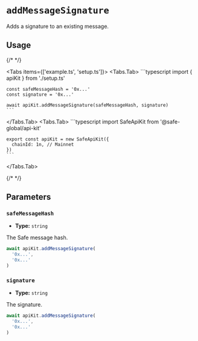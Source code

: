 
# `addMessageSignature`

Adds a signature to an existing message.

## Usage

{/* <!-- vale off --> */}

<Tabs items={['example.ts', 'setup.ts']}>
  <Tabs.Tab>
    ```typescript
    import { apiKit } from './setup.ts'

    const safeMessageHash = '0x...'
    const signature = '0x...'

    await apiKit.addMessageSignature(safeMessageHash, signature)
    ```
  </Tabs.Tab>
  <Tabs.Tab>
    ```typescript
    import SafeApiKit from '@safe-global/api-kit'

    export const apiKit = new SafeApiKit({
      chainId: 1n, // Mainnet
    })
    ```
  </Tabs.Tab>
</Tabs>

{/* <!-- vale on --> */}

## Parameters

### `safeMessageHash`

- **Type:** `string`

The Safe message hash.

```typescript focus=2
await apiKit.addMessageSignature(
  '0x...',
  '0x...'
)
```

### `signature`

- **Type:** `string`

The signature.

```typescript focus=3
await apiKit.addMessageSignature(
  '0x...',
  '0x...'
)
```

